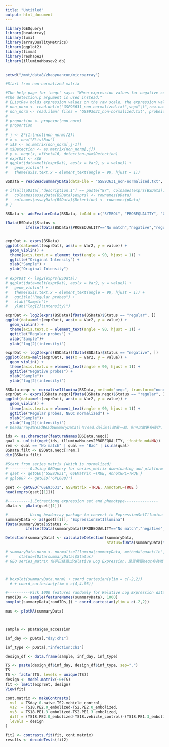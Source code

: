 ```yaml
---
title: "Untitled"
output: html_document
---
```



```r
library(GEOquery)
library(beadarray)
library(lumi)
library(arrayQualityMetrics)
library(ggplot2)
library(limma)
library(reshape2)
library(illuminaMousev2.db)


setwd("/mnt/data8/zhaoyuancun/microarray")
```

```r
#Start from non-normalized matrix

#The help page for 'neqc' says: "When expression values for negative controls are not available,
#the detection.p argument is used instead."
# EListRaw holds expression values on the raw scale, the expression values are unlogged.
# non_norm <- read.delim("GSE93631_non-normalized.txt",sep="\t",row.names=1)
# non_norm <- read.ilmn( files = "GSE93631_non-normalized.txt", probeid = "Probe_Id", expr = "87" )
# 
# proportion <- propexpr(non_norm)
# proportion
# 
# j <- 2*(1:(ncol(non_norm)/2))
# x <- new("EListRaw")
# x$E <- as.matrix(non_norm[,j-1])
# x$Detection <- as.matrix(non_norm[,j])
# y <- neqc(x, offset=16, detection.p=x$Detection)
# exprDat <- x$E
# ggplot(data=melt(exprDat), aes(x = Var2, y = value)) + 
#   geom_violin() + 
#   theme(axis.text.x = element_text(angle = 90, hjust = 1))

BSData = readBeadSummaryData(dataFile = "GSE93631_non-normalized.txt", skip = 0, ProbeID = "Probe_Id", columns = list(exprs = "^8", Detection = "Detection Pval"), illuminaAnnotation = "Mousev2")

# if(all(pData[,"description.1"] == paste("87", colnames(exprs(BSData)), sep = ""))){
#   colnames(assayData(BSData)$exprs) <- rownames(pData)
#   colnames(assayData(BSData)$Detection) <- rownames(pData)
# }

BSData <- addFeatureData(BSData, toAdd = c("SYMBOL", "PROBEQUALITY", "CODINGZONE", "PROBESEQUENCE"))

fData(BSData)$Status <-
         ifelse(fData(BSData)$PROBEQUALITY=="No match","negative","regular" )


exprDat <- exprs(BSData)
ggplot(data=melt(exprDat), aes(x = Var2, y = value)) + 
  geom_violin() + 
  theme(axis.text.x = element_text(angle = 90, hjust = 1)) +
  ggtitle("Original Intensity") +
  xlab("Sample") +
  ylab("Original Intensity")

# exprDat <- log2(exprs(BSData))
# ggplot(data=melt(exprDat), aes(x = Var2, y = value)) + 
#   geom_violin() + 
#   theme(axis.text.x = element_text(angle = 90, hjust = 1)) +
#   ggtitle("Regular probes") +
#   xlab("Sample")+
#   ylab("log[2](intensity)")

exprDat <- log2(exprs(BSData)[fData(BSData)$Status == "regular", ])
ggplot(data=melt(exprDat), aes(x = Var2, y = value)) + 
  geom_violin() + 
  theme(axis.text.x = element_text(angle = 90, hjust = 1)) +
  ggtitle("Regular probes") +
  xlab("Sample")+
  ylab("log[2](intensity)")

exprDat <- log2(exprs(BSData)[fData(BSData)$Status == "negative", ])
ggplot(data=melt(exprDat), aes(x = Var2, y = value)) + 
  geom_violin() + 
  theme(axis.text.x = element_text(angle = 90, hjust = 1)) +
  ggtitle("Negative probes") +
  xlab("Sample")+
  ylab("log[2](intensity)")

BSData.neqc <- normaliseIllumina(BSData, method="neqc", transform="none")
exprDat <- exprs(BSData.neqc)[fData(BSData.neqc)$Status == "regular", ]
ggplot(data=melt(exprDat), aes(x = Var2, y = value)) + 
  geom_violin() + 
  theme(axis.text.x = element_text(angle = 90, hjust = 1)) +
  ggtitle("Regular probes, NEQC normalized") +
  xlab("Sample")+
  ylab("log[2](intensity)")
# beadarray的readBeadSummaryData()与read.delim()效果一致，但可以做更多操作，并且可以生成ExpressionSetIllumina（Expression Set的一种）

```


```r
ids <- as.character(featureNames(BSData.neqc))
qual <- unlist(mget(ids, illuminaMousev2PROBEQUALITY, ifnotfound=NA))
rem <- qual == "No match" | qual == "Bad" | is.na(qual)
BSData.filt <- BSData.neqc[!rem,]
dim(BSData.filt)

```





```r
#Start from series_matrix (which is normalized)
#----------0.Using GEOquery for series_matrix downloading and platform annotation---------------
# gset <- getGEO("GSE93631", GSEMatrix =TRUE, AnnotGPL=TRUE )
# gpl6887 <- getGEO('GPL6887')

gset <- getGEO("GSE93631", GSEMatrix =TRUE, AnnotGPL=TRUE )
head(exprs(gset[[1]]))

#----------1.Extractiong expression set and phenotype---------------
pData <- pData(gset[[1]])

#----------Using beadarray package to convert to ExpressionSetIllumina object---------------
summaryData <- as(gset[[1]], "ExpressionSetIllumina")
fData(summaryData)$Status <-
         ifelse(fData(summaryData)$PROBEQUALITY=="No match","negative","regular" )

Detection(summaryData) <- calculateDetection(summaryData,
                                             status=fData(summaryData)$Status)

# summaryData.norm <- normaliseIllumina(summaryData, method="quantile",
#     status=fData(summaryData)$Status)
# GEO series_matrix 似乎已经做过Relative Log Expression，是否需要neqc有待商榷



# boxplot(summaryData.norm) + coord_cartesian(ylim = c(-2,2))
  # + coord_cartesian(ylim = c(4,4.05))

#----------Pick 1000 features randomly for Relative Log Expression data quality analysis----------
randIDs <- sample(featureNames(summaryData), 1000)
boxplot(summaryData[randIDs,]) + coord_cartesian(ylim = c(-2,2))
```


```R
mas <- plotMA(summaryData)




```













```R
sample <- pData$geo_accession

inf_day <- pData[,"day:ch1"]

inf_type <- pData[,"infection:ch1"]

design_df <- data.frame(sample, inf_day, inf_type)

TS <- paste(design_df$inf_day, design_df$inf_type, sep=".")
TS
TS <- factor(TS, levels = unique(TS))
design <- model.matrix(~0+TS)
fit <- lmFit(exprSet, design)
View(fit)

cont.matrix <- makeContrasts(
  vs1  = TSday 0.naive-TS2.vehicle_control,
  vs2  = TS18.PE2.0_embolized-TS2.PE2.0_embolized, 
  vs3  = TS18.PE1.3_embolized-TS2.PE1.3_embolized, 
  diff = (TS18.PE2.0_embolized-TS18.vehicle_control)-(TS18.PE1.3_embolized-TS18.vehicle_control),
  levels = design
)

fit2 <- contrasts.fit(fit, cont.matrix)
results <- decideTests(fit2)
```








